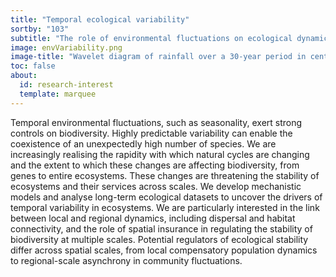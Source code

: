 ```yaml
---
title: "Temporal ecological variability"
sortby: "103"
subtitle: "The role of environmental fluctuations on ecological dynamics across scales"
image: envVariability.png
image-title: "Wavelet diagram of rainfall over a 30-year period in central California (see Tonkin et al., 2017; Ecology)"
toc: false
about:
  id: research-interest
  template: marquee
---
```





Temporal environmental fluctuations, such as seasonality, exert strong controls on biodiversity. Highly predictable variability can enable the coexistence of an unexpectedly high number of species. We are increasingly realising the rapidity with which natural cycles are changing and the extent to which these changes are affecting biodiversity, from genes to entire ecosystems. These changes are threatening the stability of ecosystems and their services across scales. We develop mechanistic models and analyse long-term ecological datasets to uncover the drivers of temporal variability in ecosystems. We are particularly interested in the link between local and regional dynamics, including dispersal and habitat connectivity, and the role of spatial insurance in regulating the stability of biodiversity at multiple scales. Potential regulators of ecological stability differ across spatial scales, from local compensatory population dynamics to regional-scale asynchrony in community fluctuations.
